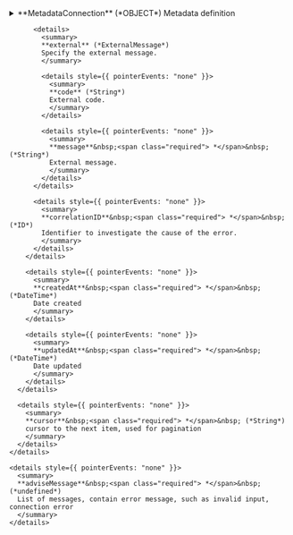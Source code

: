 
<details>
  <summary>
  **MetadataConnection** (*OBJECT*)  
  Metadata definition  
  </summary>
  
  
    <details>
      <summary>
      **edges** (*MetadataEdge*)  
      contains informations of each metadata requested  
      </summary>
  
      <details>
        <summary>
        **node** (*Metadata*)  
        contain information of each metadata requested  
        </summary>
  
        <details style={{ pointerEvents: "none" }}>
          <summary>
          **code**&nbsp;<span class="required"> *</span>&nbsp; (*ID*)  
          Metadata supplier ID  
          </summary>
        </details>

        <details>
          <summary>
          **metadataData** (*MetadataData*)  
          Metadata data  
          </summary>
  
          <details style={{ pointerEvents: "none" }}>
            <summary>
            **supplierCode**&nbsp;<span class="required"> *</span>&nbsp; (*ID*)  
            Requested supplier code  
            </summary>
          </details>

          <details>
            <summary>
            **search**&nbsp;<span class="required"> *</span>&nbsp; (*MetadataSearch*)  
            Search metadata  
            </summary>
  
            <details>
              <summary>
              **destinations**&nbsp;<span class="required"> *</span>&nbsp; (*MetadataSearchDestinations*)  
              Contains information regarding the destinations  
              </summary>
  
              <details>
                <summary>
                **maxNumberHotels**&nbsp;<span class="required"> *</span>&nbsp; (*ReviewedInt*)  
                Maximum number of hotels that can be requested.  
                </summary>
  
                <details style={{ pointerEvents: "none" }}>
                  <summary>
                  **reviewDate**&nbsp;<span class="required"> *</span>&nbsp; (*Date*)  
                  Last reviewed date  
                  </summary>
                </details>

                <details style={{ pointerEvents: "none" }}>
                  <summary>
                  **value**&nbsp;<span class="required"> *</span>&nbsp; (*Int*)  
                  
                  </summary>
                </details>
              </details>

              <details style={{ pointerEvents: "none" }}>
                <summary>
                **recommendedNumberHotels**&nbsp;<span class="required"> *</span>&nbsp; (*undefined*)  
                Recomended number of hotels.  
                </summary>
              </details>

              <details style={{ pointerEvents: "none" }}>
                <summary>
                **maxNumberCities**&nbsp;<span class="required"> *</span>&nbsp; (*undefined*)  
                Maximum number of cities that can be requested.  
                </summary>
              </details>

              <details style={{ pointerEvents: "none" }}>
                <summary>
                **recommendedNumberCities**&nbsp;<span class="required"> *</span>&nbsp; (*undefined*)  
                Recomended number of cities.  
                </summary>
              </details>

              <details style={{ pointerEvents: "none" }}>
                <summary>
                **maxNumberZones**&nbsp;<span class="required"> *</span>&nbsp; (*undefined*)  
                Maximum number of zones that can be requested.  
                </summary>
              </details>

              <details style={{ pointerEvents: "none" }}>
                <summary>
                **recommendedNumberZones**&nbsp;<span class="required"> *</span>&nbsp; (*undefined*)  
                Recomended number of zones.  
                </summary>
              </details>

              <details>
                <summary>
                **hotelSameDestinationRestriction**&nbsp;<span class="required"> *</span>&nbsp; (*ReviewedBool*)  
                Required all hotels from same destination  
                </summary>
  
                <details style={{ pointerEvents: "none" }}>
                  <summary>
                  **reviewDate**&nbsp;<span class="required"> *</span>&nbsp; (*Date*)  
                  Last reviewed date  
                  </summary>
                </details>

                <details style={{ pointerEvents: "none" }}>
                  <summary>
                  **value**&nbsp;<span class="required"> *</span>&nbsp; (*Boolean*)  
                  
                  </summary>
                </details>
              </details>
            </details>

            <details style={{ pointerEvents: "none" }}>
              <summary>
              **allowsCurrency**&nbsp;<span class="required"> *</span>&nbsp; (*undefined*)  
              If true, it is possible to request the currency.  
              </summary>
            </details>

            <details style={{ pointerEvents: "none" }}>
              <summary>
              **implementsCombination**&nbsp;<span class="required"> *</span>&nbsp; (*undefined*)  
              Informs whether the integration allows room combination or not.  
              </summary>
            </details>


            <details style={{ pointerEvents: "none" }}>
              <summary>
              **release**&nbsp;<span class="required"> *</span>&nbsp; (*undefined*)  
              Minimum days required in between booking date and checking date ( days in advance ). If the value is zero then there is no limitation.  
              </summary>
            </details>

            <details style={{ pointerEvents: "none" }}>
              <summary>
              **minimumStay**&nbsp;<span class="required"> *</span>&nbsp; (*undefined*)  
              Minimum number of days required for booking. If the value is zero then there is no limitation.  
              </summary>
            </details>

            <details style={{ pointerEvents: "none" }}>
              <summary>
              **maxStay**&nbsp;<span class="required"> *</span>&nbsp; (*undefined*)  
              Maximum number of days allowed for booking.  
              </summary>
            </details>

            <details>
              <summary>
              **roomCandidates**&nbsp;<span class="required"> *</span>&nbsp; (*MetadataRoomCandidates*)  
              Contains information about the restrictions of the rooms.  
              </summary>
  
              <details style={{ pointerEvents: "none" }}>
                <summary>
                **maxNumberRoomCandidates**&nbsp;<span class="required"> *</span>&nbsp; (*undefined*)  
                Maximum number of room candidates that can be requested in the same search request.  
                </summary>
              </details>

              <details>
                <summary>
                **paxTypeRangeInRoomCandidates** (*ReviwedPaxTypeRangeInRoomCandidates*)  
                Contains information about the age restrictions of the guests in a room.  
                </summary>
  
                <details style={{ pointerEvents: "none" }}>
                  <summary>
                  **reviewDate**&nbsp;<span class="required"> *</span>&nbsp; (*Date*)  
                  Last reviewed date  
                  </summary>
                </details>

                <details>
                  <summary>
                  **candidates**&nbsp;<span class="required"> *</span>&nbsp; (*MetadataCandidate*)  
                  Guest restrictions for each candidate type in a room.  
                  </summary>
  
                  <details style={{ pointerEvents: "none" }}>
                    <summary>
                    **min**&nbsp;<span class="required"> *</span>&nbsp; (*Int*)  
                    Minimum required number of guest of this type.
                    </summary>
                  </details>

                  <details style={{ pointerEvents: "none" }}>
                    <summary>
                    **max**&nbsp;<span class="required"> *</span>&nbsp; (*Int*)  
                    Maximum number of guest of this type allowed.
                    </summary>
                  </details>

                  <details style={{ pointerEvents: "none" }}>
                    <summary>
                    **type**&nbsp;<span class="required"> *</span>&nbsp; (*Enum of HotelPaxType*)  
                    Candidate classification type.(Adult, Child, Infant)  
                    Possible values:  
                    `ADULT`  
                  `CHILD`  
                  `INFANT`  
                    </summary>
                  </details>
                </details>
              </details>

              <details style={{ pointerEvents: "none" }}>
                <summary>
                **maxPaxInRoomCandidates**&nbsp;<span class="required"> *</span>&nbsp; (*undefined*)  
                Maximum number paxs in same room that can be requested in the same search request.  
                </summary>
              </details>

              <details style={{ pointerEvents: "none" }}>
                <summary>
                **maxPaxInAllRooms**&nbsp;<span class="required"> *</span>&nbsp; (*undefined*)  
                Total amount of paxs that can be requested in the same search request.  
                </summary>
              </details>

              <details>
                <summary>
                **requiredRoomWithSamePaxConfiguration**&nbsp;<span class="required"> *</span>&nbsp; (*RequiredRoomWithSamePaxConfiguration*)  
                Indicates whether all of the distributions must have the same configuration.  
                </summary>
  
                <details style={{ pointerEvents: "none" }}>
                  <summary>
                  **samePaxNumber**&nbsp;<span class="required"> *</span>&nbsp; (*undefined*)  
                  Indicates whether it is necessary that the number of guests be the same in all of the configurations.  
                  </summary>
                </details>

                <details style={{ pointerEvents: "none" }}>
                  <summary>
                  **samePaxAge**&nbsp;<span class="required"> *</span>&nbsp; (*undefined*)  
                  Indicates whether all of the guests in a particular distribution must be the same age.  
                  </summary>
                </details>
              </details>

              <details>
                <summary>
                **rateRules**&nbsp;<span class="required"> *</span>&nbsp; (*ReviewedRateRule*)  
                List of rate rule types supported by the supplie  
                </summary>
  
                <details style={{ pointerEvents: "none" }}>
                  <summary>
                  **reviewDate**&nbsp;<span class="required"> *</span>&nbsp; (*Date*)  
                  Informs of the date when the field was last reviewed.  
                  </summary>
                </details>

                <details style={{ pointerEvents: "none" }}>
                  <summary>
                  **value**&nbsp;<span class="required"> *</span>&nbsp; (*Enum of RateRulesType*)  
                  
                  Possible values:  
                  `NORMAL`  
                `PACKAGE`  
                `OLDER55`  
                `OLDER60`  
                `OLDER65`  
                `CANARY_RESIDENT`  
                `BALEARIC_RESIDENT`  
                `LARGE_FAMILY`  
                `HONEYMOON`  
                `PUBLIC_SERVANT`  
                `UNEMPLOYED`  
                `NON_REFUNDABLE`  
                `MOBILE`  
                `WARRANTY`  
                `ESSENTIAL_WORKER`  
                `NEGOTIATED`  
                `CUSTOM`  
                  </summary>
                </details>
              </details>

              <details>
                <summary>
                **beds**&nbsp;<span class="required"> *</span>&nbsp; (*MetadataBeds*)  
                Information about beds.  
                </summary>
  
                <details style={{ pointerEvents: "none" }}>
                  <summary>
                  **informNumberOfUnits**&nbsp;<span class="required"> *</span>&nbsp; (*undefined*)  
                  Indicates the number of units available per room.  
                  </summary>
                </details>

                <details style={{ pointerEvents: "none" }}>
                  <summary>
                  **informSharedBed**&nbsp;<span class="required"> *</span>&nbsp; (*undefined*)  
                  Informs in Search response if beds in the room are shared.  
                  </summary>
                </details>

                <details style={{ pointerEvents: "none" }}>
                  <summary>
                  **informBedType**&nbsp;<span class="required"> *</span>&nbsp; (*undefined*)  
                  Informs if the supplier returns the beds types.  
                  </summary>
                </details>

                <details style={{ pointerEvents: "none" }}>
                  <summary>
                  **informNumberOfBeds**&nbsp;<span class="required"> *</span>&nbsp; (*undefined*)  
                  Informs if the supplier returns the number of beds for each room.  
                  </summary>
                </details>
              </details>

              <details>
                <summary>
                **ageRange**&nbsp;<span class="required"> *</span>&nbsp; (*ReviewedAgeRanges*)  
                The age range used by the supplier.  
                </summary>
  
                <details style={{ pointerEvents: "none" }}>
                  <summary>
                  **reviewDate**&nbsp;<span class="required"> *</span>&nbsp; (*Date*)  
                  Last reviewed date  
                  </summary>
                </details>

                <details>
                  <summary>
                  **ages**&nbsp;<span class="required"> *</span>&nbsp; (*AgeRange*)  
                  list of  type of passenger with the age range  
                  </summary>
  
                  <details style={{ pointerEvents: "none" }}>
                    <summary>
                    **min**&nbsp;<span class="required"> *</span>&nbsp; (*Int*)  
                    min age allowed
                    </summary>
                  </details>

                  <details style={{ pointerEvents: "none" }}>
                    <summary>
                    **max**&nbsp;<span class="required"> *</span>&nbsp; (*Int*)  
                    max age allowed
                    </summary>
                  </details>

                  <details style={{ pointerEvents: "none" }}>
                    <summary>
                    **type**&nbsp;<span class="required"> *</span>&nbsp; (*undefined*)  
                    PaxType  
                    </summary>
                  </details>
                </details>
              </details>
            </details>

            <details style={{ pointerEvents: "none" }}>
              <summary>
              **informBindingPrice**&nbsp;<span class="required"> *</span>&nbsp; (*undefined*)  
              Supplier returns binding PVPs.  
              </summary>
            </details>

            <details style={{ pointerEvents: "none" }}>
              <summary>
              **informCancelPolicies**&nbsp;<span class="required"> *</span>&nbsp; (*undefined*)  
              Returns cancellation policies at search step  
              </summary>
            </details>

            <details style={{ pointerEvents: "none" }}>
              <summary>
              **informRoomCancelPolicies**&nbsp;<span class="required"> *</span>&nbsp; (*undefined*)  
              Returns cancellation policies at room level.  
              </summary>
            </details>

            <details>
              <summary>
              **timeZone**&nbsp;<span class="required"> *</span>&nbsp; (*ReviewedTimeZone*)  
              Specifies the timezone in UTC in which the cancellation policies are located.  
              </summary>
  
              <details style={{ pointerEvents: "none" }}>
                <summary>
                **reviewDate**&nbsp;<span class="required"> *</span>&nbsp; (*Date*)  
                Last reviewed date  
                </summary>
              </details>

              <details style={{ pointerEvents: "none" }}>
                <summary>
                **value**&nbsp;<span class="required"> *</span>&nbsp; (*Enum of TimeZoneType*)  
                
                Possible values:  
                `UNKNOWN`  
              `HOTEL_LOCAL_TIME`  
              `UTC_MINUS_12`  
              `UTC_MINUS_11`  
              `UTC_MINUS_10`  
              `UTC_MINUS_9`  
              `UTC_MINUS_8`  
              `UTC_MINUS_7`  
              `UTC_MINUS_6`  
              `UTC_MINUS_5`  
              `UTC_MINUS_4`  
              `UTC_MINUS_3`  
              `UTC_MINUS_2`  
              `UTC_MINUS_1`  
              `UTC_0`  
              `UTC_1`  
              `UTC_2`  
              `UTC_3`  
              `UTC_4`  
              `UTC_5`  
              `UTC_6`  
              `UTC_7`  
              `UTC_8`  
              `UTC_9`  
              `UTC_10`  
              `UTC_11`  
              `UTC_12`  
              `UTC_13`  
              `UTC_14`  
                </summary>
              </details>
            </details>

            <details style={{ pointerEvents: "none" }}>
              <summary>
              **informRemarks**&nbsp;<span class="required"> *</span>&nbsp; (*undefined*)  
              Space available for any remarks or comments aimed at the client.  
              </summary>
            </details>

            <details>
              <summary>
              **paymentTypes**&nbsp;<span class="required"> *</span>&nbsp; (*ReviewedPaymentType*)  
              List of payment types accepted by the supplier with their reviewed date  
              </summary>
  
              <details style={{ pointerEvents: "none" }}>
                <summary>
                **reviewDate**&nbsp;<span class="required"> *</span>&nbsp; (*Date*)  
                Last reviewed date  
                </summary>
              </details>

              <details style={{ pointerEvents: "none" }}>
                <summary>
                **value**&nbsp;<span class="required"> *</span>&nbsp; (*Enum of PaymentType*)  
                Indicates the types of payment suppoted  
                Possible values:  
                `MERCHANT`  
              `DIRECT`  
              `CARD_BOOKING`  
              `CARD_CHECK_IN`  
                </summary>
              </details>
            </details>

            <details>
              <summary>
              **languages**&nbsp;<span class="required"> *</span>&nbsp; (*ReviewedText*)  
              List of languages supported  
              </summary>
  
              <details style={{ pointerEvents: "none" }}>
                <summary>
                **reviewDate**&nbsp;<span class="required"> *</span>&nbsp; (*Date*)  
                
                </summary>
              </details>

              <details style={{ pointerEvents: "none" }}>
                <summary>
                **value**&nbsp;<span class="required"> *</span>&nbsp; (*String*)  
                
                </summary>
              </details>
            </details>

            <details style={{ pointerEvents: "none" }}>
              <summary>
              **informDailyPrice**&nbsp;<span class="required"> *</span>&nbsp; (*undefined*)  
              Informs if the supplier returns the daily price  
              </summary>
            </details>

            <details style={{ pointerEvents: "none" }}>
              <summary>
              **informDailyRatePlan**&nbsp;<span class="required"> *</span>&nbsp; (*undefined*)  
              Informs if the supplier returns the daily rate.  
              </summary>
            </details>

            <details style={{ pointerEvents: "none" }}>
              <summary>
              **informPromotions**&nbsp;<span class="required"> *</span>&nbsp; (*undefined*)  
              If true, the supplier returns the promotions(offers) applied.  
              </summary>
            </details>

            <details style={{ pointerEvents: "none" }}>
              <summary>
              **informNRFRateByRoom**&nbsp;<span class="required"> *</span>&nbsp; (*undefined*)  
              The supplier can inform in Search if the room is non-refundable.  
              </summary>
            </details>

            <details style={{ pointerEvents: "none" }}>
              <summary>
              **informSurcharges**&nbsp;<span class="required"> *</span>&nbsp; (*undefined*)  
              Informs if the supplier returns surcharges.  
              </summary>
            </details>

            <details style={{ pointerEvents: "none" }}>
              <summary>
              **informRoomSurcharges**&nbsp;<span class="required"> *</span>&nbsp; (*undefined*)  
              Returns surcharges at room level.  
              </summary>
            </details>

            <details style={{ pointerEvents: "none" }}>
              <summary>
              **informHotelName**&nbsp;<span class="required"> *</span>&nbsp; (*undefined*)  
              inform Hotel name at search step  
              </summary>
            </details>

          </details>

          <details>
            <summary>
            **quote**&nbsp;<span class="required"> *</span>&nbsp; (*MetadataQuote*)  
            Quote metadata  
            </summary>
  
            <details style={{ pointerEvents: "none" }}>
              <summary>
              **informBindingPrice**&nbsp;<span class="required"> *</span>&nbsp; (*undefined*)  
              Informs if the price is binding in Quote response.  
              </summary>
            </details>

            <details style={{ pointerEvents: "none" }}>
              <summary>
              **informNRFRate**&nbsp;<span class="required"> *</span>&nbsp; (*undefined*)  
              The supplier can inform in Quote if the rate is non-refundable.  
              </summary>
            </details>

            <details style={{ pointerEvents: "none" }}>
              <summary>
              **informRemarks**&nbsp;<span class="required"> *</span>&nbsp; (*undefined*)  
              Returns remarks.  
              </summary>
            </details>

            <details style={{ pointerEvents: "none" }}>
              <summary>
              **informCancelPolicies**&nbsp;<span class="required"> *</span>&nbsp; (*undefined*)  
              Informs cancellation policies.  
              </summary>
            </details>

            <details style={{ pointerEvents: "none" }}>
              <summary>
              **informCancelPoliciesDescription**&nbsp;<span class="required"> *</span>&nbsp; (*undefined*)  
              Specifies if the supplier informs the cancel policies in free text.  
              </summary>
            </details>

            <details style={{ pointerEvents: "none" }}>
              <summary>
              **timeZone**&nbsp;<span class="required"> *</span>&nbsp; (*undefined*)  
              Specifies if the supplier inform the cancel policies in free text  
              </summary>
            </details>

            <details style={{ pointerEvents: "none" }}>
              <summary>
              **informSurcharges**&nbsp;<span class="required"> *</span>&nbsp; (*undefined*)  
              Informs if the supplier returns surcharges.  
              </summary>
            </details>

          </details>

          <details>
            <summary>
            **book**&nbsp;<span class="required"> *</span>&nbsp; (*MetadataBook*)  
            Book metadata  
            </summary>
  
            <details style={{ pointerEvents: "none" }}>
              <summary>
              **allowsDeltaPrice**&nbsp;<span class="required"> *</span>&nbsp; (*undefined*)  
              Allows a margin stipulated by the client for booking with a higher price (delta).  
              </summary>
            </details>

            <details style={{ pointerEvents: "none" }}>
              <summary>
              **requiredAllPassengers**&nbsp;<span class="required"> *</span>&nbsp; (*undefined*)  
              Required data for all passengers (names and surnames).  
              </summary>
            </details>

            <details style={{ pointerEvents: "none" }}>
              <summary>
              **allowsRemarks**&nbsp;<span class="required"> *</span>&nbsp; (*undefined*)  
              Informs if the supplier allows send remarks.  
              </summary>
            </details>

            <details style={{ pointerEvents: "none" }}>
              <summary>
              **informBillingSupplier**&nbsp;<span class="required"> *</span>&nbsp; (*undefined*)  
              Informs if the supplier billing code.  
              </summary>
            </details>

            <details style={{ pointerEvents: "none" }}>
              <summary>
              **informHotelReference**&nbsp;<span class="required"> *</span>&nbsp; (*undefined*)  
              Informs if the supplier returns the hotel reference number.  
              </summary>
            </details>

            <details style={{ pointerEvents: "none" }}>
              <summary>
              **informPrice**&nbsp;<span class="required"> *</span>&nbsp; (*undefined*)  
              The supplier informs the book price.  
              </summary>
            </details>

          </details>

          <details>
            <summary>
            **booking**&nbsp;<span class="required"> *</span>&nbsp; (*MetadataBooking*)  
            Booking metadata  
            </summary>
  
            <details style={{ pointerEvents: "none" }}>
              <summary>
              **queryableBySupplierReference**&nbsp;<span class="required"> *</span>&nbsp; (*undefined*)  
              Specifies if booking can be performed using supplier reference.  
              </summary>
            </details>

            <details style={{ pointerEvents: "none" }}>
              <summary>
              **queryableByClientReference**&nbsp;<span class="required"> *</span>&nbsp; (*undefined*)  
              Specifies if booking can be performed using client reference.  
              </summary>
            </details>

            <details style={{ pointerEvents: "none" }}>
              <summary>
              **queryableByCreationDate**&nbsp;<span class="required"> *</span>&nbsp; (*undefined*)  
              Specifies if booking can be performed using creation dates.  
              </summary>
            </details>

            <details style={{ pointerEvents: "none" }}>
              <summary>
              **queryableByCheckinDate**&nbsp;<span class="required"> *</span>&nbsp; (*undefined*)  
              Specifies if booking can be performed using check in dates.  
              </summary>
            </details>




            <details style={{ pointerEvents: "none" }}>
              <summary>
              **requiresCheckInDateInReferences**&nbsp;<span class="required"> *</span>&nbsp; (*undefined*)  
              Specifies if the supplier requires check-in date in reference.  
              </summary>
            </details>

            <details style={{ pointerEvents: "none" }}>
              <summary>
              **requiresCheckOutDateInReferences**&nbsp;<span class="required"> *</span>&nbsp; (*undefined*)  
              Specifies if the supplier requires check-out date in reference.  
              </summary>
            </details>

            <details style={{ pointerEvents: "none" }}>
              <summary>
              **requiresReservationDateInReferences**&nbsp;<span class="required"> *</span>&nbsp; (*undefined*)  
              Specifies if the supplier requires the reservation date in reference.  
              </summary>
            </details>

            <details style={{ pointerEvents: "none" }}>
              <summary>
              **timeZone**&nbsp;<span class="required"> *</span>&nbsp; (*undefined*)  
              Specifies the timezone in UTC in which the cancellation policies are located.  
              </summary>
            </details>
          </details>

          <details>
            <summary>
            **cancel**&nbsp;<span class="required"> *</span>&nbsp; (*MetadataCancel*)  
            Cancel metadata  
            </summary>
  
            <details style={{ pointerEvents: "none" }}>
              <summary>
              **mutableBySupplierReference**&nbsp;<span class="required"> *</span>&nbsp; (*undefined*)  
              The supplier allows cancellation with supplier reference.  
              </summary>
            </details>

            <details style={{ pointerEvents: "none" }}>
              <summary>
              **mutableByClientReference**&nbsp;<span class="required"> *</span>&nbsp; (*undefined*)  
              The supplier allows cancellation with client reference.  
              </summary>
            </details>

          </details>

          <details>
            <summary>
            **amendBoard** (*MetadataAmendBoard*)  
            Amend Board metadata  
            </summary>
  
            <details style={{ pointerEvents: "none" }}>
              <summary>
              **allowsAmendBoard**&nbsp;<span class="required"> *</span>&nbsp; (*undefined*)  
              
              </summary>
            </details>
          </details>

          <details>
            <summary>
            **amendDates** (*MetadataAmendDates*)  
            Amend Dates metadata  
            </summary>
  
            <details style={{ pointerEvents: "none" }}>
              <summary>
              **allowsAmendCheckIn**&nbsp;<span class="required"> *</span>&nbsp; (*undefined*)  
              
              </summary>
            </details>

            <details style={{ pointerEvents: "none" }}>
              <summary>
              **allowsAmendCheckOut**&nbsp;<span class="required"> *</span>&nbsp; (*undefined*)  
              
              </summary>
            </details>
          </details>

          <details>
            <summary>
            **amendPaxes** (*MetadataAmendPaxes*)  
            Amend Paxes metadata  
            </summary>
  
            <details style={{ pointerEvents: "none" }}>
              <summary>
              **allowsDeletePaxes**&nbsp;<span class="required"> *</span>&nbsp; (*undefined*)  
              
              </summary>
            </details>

            <details style={{ pointerEvents: "none" }}>
              <summary>
              **allowsAmendAge**&nbsp;<span class="required"> *</span>&nbsp; (*undefined*)  
              
              </summary>
            </details>

            <details style={{ pointerEvents: "none" }}>
              <summary>
              **allowsAddPaxes**&nbsp;<span class="required"> *</span>&nbsp; (*undefined*)  
              
              </summary>
            </details>

            <details style={{ pointerEvents: "none" }}>
              <summary>
              **allowsAmendPersonalTitle**&nbsp;<span class="required"> *</span>&nbsp; (*undefined*)  
              
              </summary>
            </details>

            <details style={{ pointerEvents: "none" }}>
              <summary>
              **allowsAmendName**&nbsp;<span class="required"> *</span>&nbsp; (*undefined*)  
              
              </summary>
            </details>

            <details style={{ pointerEvents: "none" }}>
              <summary>
              **allowsAmendSurname**&nbsp;<span class="required"> *</span>&nbsp; (*undefined*)  
              
              </summary>
            </details>
          </details>

          <details>
            <summary>
            **amendRemarks** (*MetadataAmendRemarks*)  
            Amend Remarks metadata  
            </summary>
  
            <details style={{ pointerEvents: "none" }}>
              <summary>
              **allowsAmendRemarks**&nbsp;<span class="required"> *</span>&nbsp; (*undefined*)  
              
              </summary>
            </details>
          </details>

          <details>
            <summary>
            **amendRooms** (*MetadataAmendRooms*)  
            Amend Rooms metadata  
            </summary>
  
            <details style={{ pointerEvents: "none" }}>
              <summary>
              **implementsAmendRoom**&nbsp;<span class="required"> *</span>&nbsp; (*undefined*)  
              
              </summary>
            </details>

            <details style={{ pointerEvents: "none" }}>
              <summary>
              **requireSameGuestsInAllOccupancies**&nbsp;<span class="required"> *</span>&nbsp; (*undefined*)  
              
              </summary>
            </details>

            <details style={{ pointerEvents: "none" }}>
              <summary>
              **requireSameRooms**&nbsp;<span class="required"> *</span>&nbsp; (*undefined*)  
              
              </summary>
            </details>

            <details style={{ pointerEvents: "none" }}>
              <summary>
              **allowsAddRooms**&nbsp;<span class="required"> *</span>&nbsp; (*undefined*)  
              
              </summary>
            </details>

            <details style={{ pointerEvents: "none" }}>
              <summary>
              **allowsDeleteRooms**&nbsp;<span class="required"> *</span>&nbsp; (*undefined*)  
              
              </summary>
            </details>

            <details style={{ pointerEvents: "none" }}>
              <summary>
              **allowsAmendSurname**&nbsp;<span class="required"> *</span>&nbsp; (*undefined*)  
              
              </summary>
            </details>
          </details>

          <details>
            <summary>
            **hotels** (*MetadataContent*)  
            Contains information regarding Hotels, Hotels returns a list of hotels all information available (code, name,
address, phone, etc.) for each hotel. Return null is not implemented  
            </summary>
  
            <details style={{ pointerEvents: "none" }}>
              <summary>
              **languages**&nbsp;<span class="required"> *</span>&nbsp; (*undefined*)  
              
              </summary>
            </details>
          </details>







        </details>

        <details>
          <summary>
          **adviseMessage**&nbsp;<span class="required"> *</span>&nbsp; (*AdviseMessage*)  
          List of messages  
          </summary>
  
          <details style={{ pointerEvents: "none" }}>
            <summary>
            **code**&nbsp;<span class="required"> *</span>&nbsp; (*ID*)  
            AM code: The following codes can be returned:  
            </summary>
          </details>

          <details style={{ pointerEvents: "none" }}>
            <summary>
            **description**&nbsp;<span class="required"> *</span>&nbsp; (*String*)  
            Error description  
            </summary>
          </details>

          <details style={{ pointerEvents: "none" }}>
            <summary>
            **level**&nbsp;<span class="required"> *</span>&nbsp; (*Enum of AdviseMessageLevel*)  
            Indicates the level of importance of the message.
Possible values: ERROR, WARN, INFO.  
            Possible values:  
            `WARN`  
          `ERROR`  
          `INFO`  
            </summary>
          </details>

          <details>
            <summary>
            **external** (*ExternalMessage*)  
            Specify the external message.  
            </summary>
  
            <details style={{ pointerEvents: "none" }}>
              <summary>
              **code** (*String*)  
              External code.  
              </summary>
            </details>

            <details style={{ pointerEvents: "none" }}>
              <summary>
              **message**&nbsp;<span class="required"> *</span>&nbsp; (*String*)  
              External message.  
              </summary>
            </details>
          </details>

          <details style={{ pointerEvents: "none" }}>
            <summary>
            **correlationID**&nbsp;<span class="required"> *</span>&nbsp; (*ID*)  
            Identifier to investigate the cause of the error.  
            </summary>
          </details>
        </details>

        <details style={{ pointerEvents: "none" }}>
          <summary>
          **createdAt**&nbsp;<span class="required"> *</span>&nbsp; (*DateTime*)  
          Date created  
          </summary>
        </details>

        <details style={{ pointerEvents: "none" }}>
          <summary>
          **updatedAt**&nbsp;<span class="required"> *</span>&nbsp; (*DateTime*)  
          Date updated  
          </summary>
        </details>
      </details>

      <details style={{ pointerEvents: "none" }}>
        <summary>
        **cursor**&nbsp;<span class="required"> *</span>&nbsp; (*String*)  
        cursor to the next item, used for pagination  
        </summary>
      </details>
    </details>

    <details style={{ pointerEvents: "none" }}>
      <summary>
      **adviseMessage**&nbsp;<span class="required"> *</span>&nbsp; (*undefined*)  
      List of messages, contain error message, such as invalid input, connection error  
      </summary>
    </details>
</details>
